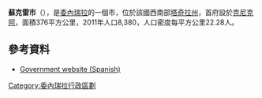 '''蘇克雷市'''（{{lang-es|Sucre}}），是[[委內瑞拉|委內瑞拉]]的一個市，位於該國西南部[[塔奇拉州|塔奇拉州]]，首府設於[[克尼克阿|克尼克阿]]，面積376平方公里，2011年人口8,380，人口密度每平方公里22.28人。

==參考資料==
*[https://web.archive.org/web/20061008024034/http://sucre-tachira.gob.ve/portal-alcaldias/ Government website (Spanish)]

{{coord|7.8459|N|72.0231|W|source:wikidata|display=title}}

{{Venezuela-geo-stub}}
[[Category:委內瑞拉行政區劃|Category:委內瑞拉行政區劃]]